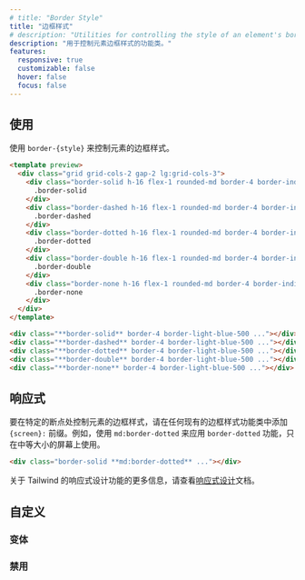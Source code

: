 ```yaml
---
# title: "Border Style"
title: "边框样式"
# description: "Utilities for controlling the style of an element's borders."
description: "用于控制元素边框样式的功能类。"
features:
  responsive: true
  customizable: false
  hover: false
  focus: false
---
```




<!-- ## Usage -->
## 使用

<!-- Use `border-{style}` to control an element's border style. -->
使用 `border-{style}` 来控制元素的边框样式。

```html indigo
<template preview>
  <div class="grid grid-cols-2 gap-2 lg:grid-cols-3">
    <div class="border-solid h-16 flex-1 rounded-md border-4 border-indigo-500 border-opacity-100 font-extrabold text-indigo-600 flex justify-center items-center">
      .border-solid
    </div>
    <div class="border-dashed h-16 flex-1 rounded-md border-4 border-indigo-500 border-opacity-100 font-extrabold text-indigo-600 flex justify-center items-center">
      .border-dashed
    </div>
    <div class="border-dotted h-16 flex-1 rounded-md border-4 border-indigo-500 border-opacity-100 font-extrabold text-indigo-600 flex justify-center items-center">
      .border-dotted
    </div>
    <div class="border-double h-16 flex-1 rounded-md border-4 border-indigo-500 border-opacity-100 font-extrabold text-indigo-600 flex justify-center items-center">
      .border-double
    </div>
    <div class="border-none h-16 flex-1 rounded-md border-4 border-indigo-500 border-opacity-100 font-extrabold text-indigo-600 flex justify-center items-center">
      .border-none
    </div>
  </div>
</template>

<div class="**border-solid** border-4 border-light-blue-500 ..."></div>
<div class="**border-dashed** border-4 border-light-blue-500 ..."></div>
<div class="**border-dotted** border-4 border-light-blue-500 ..."></div>
<div class="**border-double** border-4 border-light-blue-500 ..."></div>
<div class="**border-none** border-4 border-light-blue-500 ..."></div>
```

<!-- ## Responsive -->
## 响应式

<!-- To control the border style of an element at a specific breakpoint, add a `{screen}:` prefix to any existing border style utility. For example, use `md:border-dotted` to apply the `border-dotted` utility at only medium screen sizes and above. -->
要在特定的断点处控制元素的边框样式，请在任何现有的边框样式功能类中添加 `{screen}:` 前缀。例如，使用 `md:border-dotted` 来应用 `border-dotted` 功能，只在中等大小的屏幕上使用。

```html
<div class="border-solid **md:border-dotted** ..."></div>
```

<!-- For more information about Tailwind's responsive design features, check out the [Responsive Design](/docs/responsive-design) documentation. -->

关于 Tailwind 的响应式设计功能的更多信息，请查看[响应式设计](/docs/responsive-design)文档。

<!-- ## Customizing -->
## 自定义

<!-- ### Variants -->
### 变体

<Variants plugin="borderStyle" />

<!-- ### Disabling -->
### 禁用

<Disabling plugin="borderStyle" />
